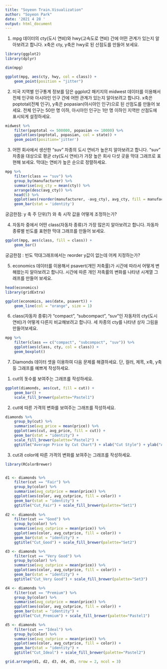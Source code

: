 ```yaml
---
title: "Soyeon Train.Visualization"
author: "Soyeon Park"
date: '2021 4 28 '
output: html_document
---
```

1. mpg 데이터의 cty(도시 연비)와 hwy(고속도로 연비) 간에 어떤 관계가 있는지 알아보려고 합니다. x축은 cty, y축은 hwy로 된 산점도를 만들어 보세요.

```r
library(ggplot2)
library(dplyr)

dim(mpg)

ggplot(mpg, aes(cty, hwy, col = class)) +
    geom_point(position = "jitter")
```


2. 미국 지역별 인구통계 정보를 담은 ggplot2 패키지의 midwest 데이터를 이용해서 전체 인구와 아시아인 인구 간에 어떤 관계가 있는지 알아보려고 합니다. x축은 poptotal(전체 인구), y축은 popasian(아시아인 인구)으로 된 산점도를 만들어 보세요. 전체 인구는 50만 명 이하, 아시아인 인구는 1만 명 이하인 지역만 산점도에 표시되게 설정하세요.

```r
midwest %>% 
    filter(poptotal <= 500000, popasian <= 10000) %>% 
    ggplot(aes(poptotal, popasian, col = state)) +
    geom_point(position='jitter')
```


3. 어떤 회사에서 생산한 "suv" 차종의 도시 연비가 높은지 알아보려고 합니다. "suv" 차종을 대상으로 평균 cty(도시 연비)가 가장 높은 회사 다섯 곳을 막대 그래프로 표현해 보세요. 막대는 연비가 높은 순으로 정렬하세요. 

```r
mpg %>% 
    filter(class == "suv") %>% 
    group_by(manufacturer) %>% 
    summarise(avg_cty = mean(cty)) %>% 
    arrange(desc(avg_cty)) %>% 
    head(5) %>% 
    ggplot(aes(reorder(manufacturer, -avg_cty), avg_cty, fill = manufacturer))+
    geom_bar(stat = 'identity')
```


궁금한점: y 축 주 단위(?) 와 축 시작 값을 어떻게 조정하는가?


4. 자동차 중에서 어떤 class(자동차 종류)가 가장 많은지 알아보려고 합니다. 
자동차 종류별 빈도를 표현한 막대 그래프를 만들어 보세요.

```r

ggplot(mpg, aes(class, fill = class)) +
    geom_bar()

```



궁금한점 : 빈도 막대그래프에서는 reorder y값이 없는데 어케 지정하는가?



5. economics 데이터를 이용해서 psavert(개인 저축률)가 시간에 따라서 어떻게 변해왔는지 알아보려고 합니다. 시간에 따른 개인 저축률의 변화를 나타낸 시계열 그래프를 만들어 보세요.

```r
head(economics)
library(gridExtra)

ggplot(economics, aes(date, psavert)) +
    geom_line(col = "orange", size = 1)
```




6. class(자동차 종류)가 "compact", "subcompact", "suv"인 자동차의 cty(도시 연비)가 어떻게 다른지 비교해보려고 합니다. 세 차종의 cty를 나타낸 상자 그림을 만들어보세요.

```r
mpg %>% 
    filter(class == c("compact", "subcompact", "suv")) %>% 
    ggplot(aes(class, cty, col = class)) +
    geom_boxplot()
```


7. Diamonds 데이터 셋을 이용하여 다음 문제를 해결하세요.
단, 컬러, 제목, x축, y축 등 그래프를 예쁘게 작성하세요.


1) cut의 돗수를 보여주는 그래프를 작성하세요.
```r
ggplot(diamonds, aes(cut, fill = cut)) +
    geom_bar() +
    scale_fill_brewer(palette="Pastel1")
```


2) cut에 따른 가격의 변화를 보여주는 그래프를 작성하세요.

```r
diamonds %>% 
    group_by(cut) %>% 
    summarise(avg_price = mean(price)) %>% 
    ggplot(aes(cut, avg_price, fill = cut)) +
    geom_bar(stat = "identity") +
    scale_fill_brewer(palette="Pastel2") +
    ggtitle("Average Price by Cut Chart") + xlab("Cut Style") + ylab("Average Price")
```


3) cut과 color에 따른 가격의 변화를 보여주는 그래프를 작성하세요.

```r
library(RColorBrewer)


d1 <- diamonds %>% 
    filter(cut == "Fair") %>% 
    group_by(color) %>% 
    summarise(avg_cutprice = mean(price)) %>% 
    ggplot(aes(color, avg_cutprice, fill = color)) +
    geom_bar(stat = "identity") +
    ggtitle("Cut_Fair") + scale_fill_brewer(palette="Set1")
    
d2 <- diamonds %>% 
    filter(cut == "Good") %>% 
    group_by(color) %>% 
    summarise(avg_cutprice = mean(price)) %>% 
    ggplot(aes(color, avg_cutprice, fill = color)) +
    geom_bar(stat = "identity") +
    ggtitle("Cut_Good") + scale_fill_brewer(palette="Set2")

d3 <- diamonds %>% 
    filter(cut == "Very Good") %>% 
    group_by(color) %>% 
    summarise(avg_cutprice = mean(price)) %>% 
    ggplot(aes(color, avg_cutprice, fill = color)) +
    geom_bar(stat = "identity") +
    ggtitle("Cut_Very Good") + scale_fill_brewer(palette="Set3")

d4 <- diamonds %>% 
    filter(cut == "Premium") %>% 
    group_by(color) %>% 
    summarise(avg_cutprice = mean(price)) %>% 
    ggplot(aes(color, avg_cutprice, fill = color)) +
    geom_bar(stat = "identity") +
    ggtitle("Cut_Premium") + scale_fill_brewer(palette="Pastel1")

d5 <- diamonds %>% 
    filter(cut == "Ideal") %>% 
    group_by(color) %>% 
    summarise(avg_cutprice = mean(price)) %>% 
    ggplot(aes(color, avg_cutprice, fill = color)) +
    geom_bar(stat = "identity") +
    ggtitle("Cut_Ideal") + scale_fill_brewer(palette="Pastel2")

grid.arrange(d1, d2, d3, d4, d5, nrow = 2, ncol = 3)
```

